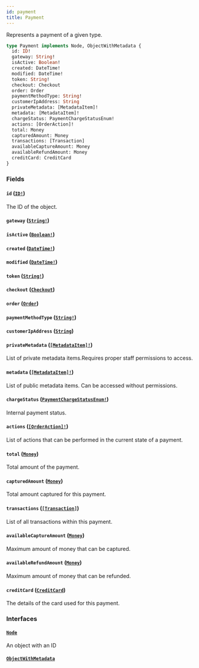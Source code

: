 ```yaml
---
id: payment
title: Payment
---
```


Represents a payment of a given type.

```graphql
type Payment implements Node, ObjectWithMetadata {
  id: ID!
  gateway: String!
  isActive: Boolean!
  created: DateTime!
  modified: DateTime!
  token: String!
  checkout: Checkout
  order: Order
  paymentMethodType: String!
  customerIpAddress: String
  privateMetadata: [MetadataItem]!
  metadata: [MetadataItem]!
  chargeStatus: PaymentChargeStatusEnum!
  actions: [OrderAction]!
  total: Money
  capturedAmount: Money
  transactions: [Transaction]
  availableCaptureAmount: Money
  availableRefundAmount: Money
  creditCard: CreditCard
}
```

### Fields

#### `id` ([`ID!`](../../../developer/api-reference/scalars/id))

The ID of the object.

#### `gateway` ([`String!`](../../../developer/api-reference/scalars/string))

#### `isActive` ([`Boolean!`](../../../developer/api-reference/scalars/boolean))

#### `created` ([`DateTime!`](../../../developer/api-reference/scalars/date-time))

#### `modified` ([`DateTime!`](../../../developer/api-reference/scalars/date-time))

#### `token` ([`String!`](../../../developer/api-reference/scalars/string))

#### `checkout` ([`Checkout`](../../../developer/api-reference/objects/checkout))

#### `order` ([`Order`](../../../developer/api-reference/objects/order))

#### `paymentMethodType` ([`String!`](../../../developer/api-reference/scalars/string))

#### `customerIpAddress` ([`String`](../../../developer/api-reference/scalars/string))

#### `privateMetadata` ([`[MetadataItem]!`](../../../developer/api-reference/objects/metadata-item))

List of private metadata items.Requires proper staff permissions to access.

#### `metadata` ([`[MetadataItem]!`](../../../developer/api-reference/objects/metadata-item))

List of public metadata items. Can be accessed without permissions.

#### `chargeStatus` ([`PaymentChargeStatusEnum!`](../../../developer/api-reference/enums/payment-charge-status-enum))

Internal payment status.

#### `actions` ([`[OrderAction]!`](../../../developer/api-reference/enums/order-action))

List of actions that can be performed in the current state of a payment.

#### `total` ([`Money`](../../../developer/api-reference/objects/money))

Total amount of the payment.

#### `capturedAmount` ([`Money`](../../../developer/api-reference/objects/money))

Total amount captured for this payment.

#### `transactions` ([`[Transaction]`](../../../developer/api-reference/objects/transaction))

List of all transactions within this payment.

#### `availableCaptureAmount` ([`Money`](../../../developer/api-reference/objects/money))

Maximum amount of money that can be captured.

#### `availableRefundAmount` ([`Money`](../../../developer/api-reference/objects/money))

Maximum amount of money that can be refunded.

#### `creditCard` ([`CreditCard`](../../../developer/api-reference/objects/credit-card))

The details of the card used for this payment.

### Interfaces

#### [`Node`](../../../developer/api-reference/interfaces/node)

An object with an ID

#### [`ObjectWithMetadata`](../../../developer/api-reference/interfaces/object-with-metadata)
